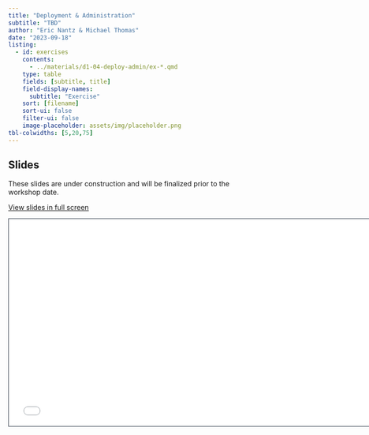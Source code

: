 ```yaml
---
title: "Deployment & Administration"
subtitle: "TBD"
author: "Eric Nantz & Michael Thomas"
date: "2023-09-18"
listing:
  - id: exercises
    contents:
      - ../materials/d1-04-deploy-admin/ex-*.qmd
    type: table
    fields: [subtitle, title]
    field-display-names: 
      subtitle: "Exercise"
    sort: [filename]
    sort-ui: false
    filter-ui: false
    image-placeholder: assets/img/placeholder.png
tbl-colwidths: [5,20,75]
---
```


## Slides

::: callout-warning
These slides are under construction and will be finalized prior to the workshop date.
:::


[View slides in full screen](../materials/d1-04-deploy-admin/index.html)

```{=html}
<iframe class="slide-deck" src="../materials/d1-04-deploy-admin/" height="420" width="747" style="border: 1px solid #2e3846;"></iframe>
```

